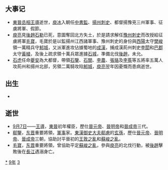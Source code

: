 {{yearTOC|339|成汉'''[[汉兴|汉兴]]二年'''；东晋'''[[咸康_(晋成帝)|咸康]]五年'''；前凉'''[[建兴_(晋愍帝)|建兴]]二十七年'''；后赵'''[[建武_(石虎)|建武]]五年'''；代国'''[[建國_(代)|建国]]二年'''}}

== 大事记 ==
*[[東晉|東晉]][[丞相|丞相]][[王導|王導]]逝世，[[庾冰|庾冰]]入朝任[[中書監|中書監]]、[[揚州刺史部|揚州]][[刺史|刺史]]、都督揚豫兗三州軍事、征虜將軍、假節。
*[[庾亮|庾亮]]見[[後趙|後趙]][[石勒|石勒]]已死，意圖奪回北方失土，於是請求解任[[豫州|豫州]][[刺史|刺史]]而改授給征虜將軍[[毛寶|毛寶]]，毛寶於是以監揚州江西諸軍事、豫州刺史的身份與[[西陽|西陽]]太守[[樊峻|樊峻]]領一萬精兵守[[邾城|邾城]]，又派軍進攻佔據蜀地的[[成漢|成漢]]，捕成漢荊州刺史[[李閎|李閎]]和[[巴郡|巴郡]]太守[[黃植|黃植]]，及後上疏求領十萬兵眾進據[[石城|石城]]，準備北伐[[後趙|後趙]]，未允。
*[[石虎|石虎]]任命[[夔安|夔安]]為大都督，帶領[[石鑒|石鑒]]、[[石閔|石閔]]、[[李農|李農]]、[[張貉|張貉]]及[[李菟|李菟]]等五將率五萬人攻荊州和揚州北部，另領二萬騎攻陷[[邾城|邾城]]，[[庾亮|庾亮]]翌年因憂慨而患病逝世。

== 出生 ==
*

== 逝世 ==
{{Wikisource year mention}}
*[[9月7日|9月7日]]——[[王導|王導]]，[[東晉|東晉]]初年權臣，歷仕[[晉元帝|晉元帝]]、[[晉明帝|晉明帝]]和[[晉成帝|晉成帝]]三代。
*[[郗鑒|郗鑒]]，[[东晋|东晋]]重要將領，[[軍事|軍事]]家。[[東漢|東漢]][[御史大夫|御史大夫]][[郗慮|郗慮]]的[[玄孫|玄孫]]，歷仕[[晉元帝|晉元帝]]、[[晉明帝|晉明帝]]、[[晉成帝|晉成帝]]三朝，協助討平晉初的[[王敦之亂|王敦之亂]]和[[蘇峻之亂|蘇峻之亂]]。
*[[毛寶|毛寶]]，[[东晋|东晋]]重要將領，曾協助平定[[蘇峻之亂|蘇峻之亂]]，參與[[庾亮|庾亮]]的北伐行動，被[[後趙|後趙]]擊敗後在[[長江|長江]]遇溺身亡。

[[Category:339年|*]]
[[Category:330年代|9年]]
[[Category:4世纪各年|3]]